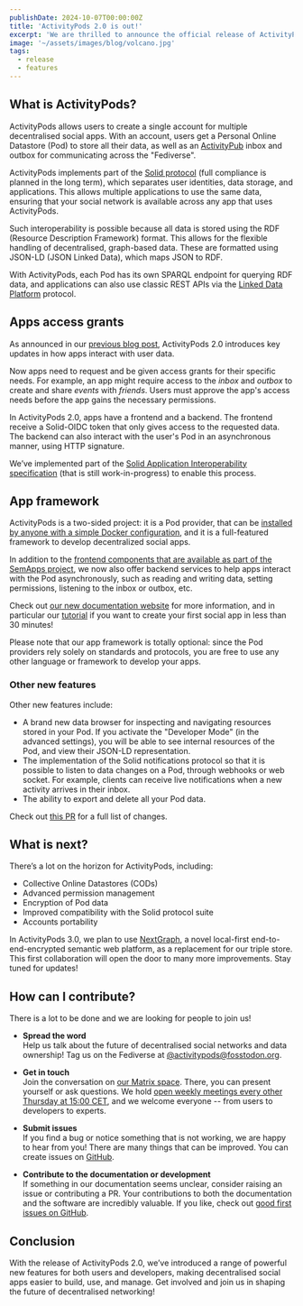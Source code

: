 ```yaml
---
publishDate: 2024-10-07T00:00:00Z
title: 'ActivityPods 2.0 is out!'
excerpt: 'We are thrilled to announce the official release of ActivityPods 2.0, a framework and platform that allows users to create a single account for multiple decentralised social applications while also providing developers with the tools to build and integrate these applications.'
image: '~/assets/images/blog/volcano.jpg'
tags:
  - release
  - features
---
```



## What is ActivityPods?

ActivityPods allows users to create a single account for multiple decentralised social apps. With an account, users get a Personal Online Datastore (Pod) to store all their data, as well as an [ActivityPub](https://activitypub.rocks) inbox and outbox for communicating across the "Fediverse".

ActivityPods implements part of the [Solid protocol](https://solidproject.org) (full compliance is planned in the long term), which separates user identities, data storage, and applications. This allows multiple applications to use the same data, ensuring that your social network is available across any app that uses ActivityPods.

Such interoperability is possible because all data is stored using the RDF (Resource Description Framework) format. This allows for the flexible handling of decentralised, graph-based data. These are formatted using JSON-LD (JSON Linked Data), which maps JSON to RDF.

<ImageCaption src={solidActivityPubArchitecture} label="ActivityPods client and server model" />

With ActivityPods, each Pod has its own SPARQL endpoint for querying RDF data, and applications can also use classic REST APIs via the [Linked Data Platform](https://www.w3.org/TR/ldp-primer/) protocol.

## Apps access grants

As announced in our [previous blog post](https://activitypods.org/the-road-to-activitypods-2-0), ActivityPods 2.0 introduces key updates in how apps interact with user data.

Now apps need to request and be given access grants for their specific needs. For example, an app might require access to the _inbox_ and _outbox_ to create and share _events_ with _friends_. Users must approve the app's access needs before the app gains the necessary permissions.

In ActivityPods 2.0, apps have a frontend and a backend. The frontend receive a Solid-OIDC token that only gives access to the requested data. The backend can also interact with the user's Pod in an asynchronous manner, using HTTP signature.

<ImageCaption src={authScreen} label="Authorization screen for Welcome To my place" />

We’ve implemented part of the [Solid Application Interoperability specification](https://solid.github.io/data-interoperability-panel/primer/application.html) (that is still work-in-progress) to enable this process.

## App framework

ActivityPods is a two-sided project: it is a Pod provider, that can be [installed by anyone with a simple Docker configuration](https://docs.activitypods.org/guides/deploy-your-own-pod-provider/), and it is a full-featured framework to develop decentralized social apps.

In addition to the [frontend components that are available as part of the SemApps project](https://semapps.org/docs/frontend), we now also offer backend services to help apps interact with the Pod asynchronously, such as reading and writing data, setting permissions, listening to the inbox or outbox, etc.

Check out [our new documentation website](https://docs.activitypods.org) for more information, and in particular our [tutorial](https://docs.activitypods.org/guides/create-your-first-social-app/) if you want to create your first social app in less than 30 minutes!

Please note that our app framework is totally optional: since the Pod providers rely solely on standards and protocols, you are free to use any other language or framework to develop your apps.

### Other new features

Other new features include:

- A brand new data browser for inspecting and navigating resources stored in your Pod. If you activate the "Developer Mode" (in the advanced settings), you will be able to see internal resources of the Pod, and view their JSON-LD representation.
- The implementation of the Solid notifications protocol so that it is possible to listen to data changes on a Pod, through webhooks or web socket. For example, clients can receive live notifications when a new activity arrives in their inbox.
- The ability to export and delete all your Pod data.

Check out [this PR](https://github.com/activitypods/activitypods/pull/106) for a full list of changes.

## What is next?

There’s a lot on the horizon for ActivityPods, including:

- Collective Online Datastores (CODs)
- Advanced permission management
- Encryption of Pod data
- Improved compatibility with the Solid protocol suite
- Accounts portability

In ActivityPods 3.0, we plan to use [NextGraph](https://nextgraph.org/), a novel local-first end-to-end-encrypted semantic web platform, as a replacement for our triple store. This first collaboration will open the door to many more improvements. Stay tuned for updates!

## How can I contribute?

There is a lot to be done and we are looking for people to join us!

- **Spread the word**<br />
  Help us talk about the future of decentralised social networks and data ownership! Tag us on
  the Fediverse at [@activitypods@fosstodon.org](https://fosstodon.org/@activitypods).

- **Get in touch**<br />
  Join the conversation on [our Matrix space](https://matrix.to/#/#activitypods:matrix.org). There, you can present yourself or ask questions.
  We hold [open weekly meetings every other Thursday at 15:00 CET](https://github.com/assemblee-virtuelle/activitypods/discussions/167), and we welcome everyone -- from users to developers to experts.

- **Submit issues**<br />
  If you find a bug or notice something that is not working, we are happy to hear from you! There are many things that can be improved.
  You can create issues on [GitHub](https://github.com/activitypods/activitypods/issues).

- **Contribute to the documentation or development**<br />
  If something in our documentation seems unclear, consider raising an issue or contributing a PR. Your contributions to both the documentation and the software are incredibly valuable.
  If you like, check out [good first issues on GitHub](https://github.com/activitypods/activitypods/issues?q=is%3Aissue+is%3Aopen+label%3A%22good+first+issue%22).

## Conclusion

With the release of ActivityPods 2.0, we’ve introduced a range of powerful new features for both users and developers, making decentralised social apps easier to build, use, and manage. Get involved and join us in shaping the future of decentralised networking!
